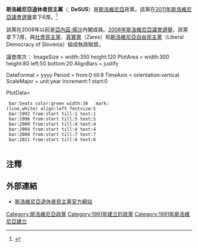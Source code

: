 {{Infobox political party
|country=Slovenia
|name_english = Democratic Party of Pensioners of Slovenia
|name_native = Demokratična stranka upokojencev Slovenije
|colorcode = #92D303
|party_logo =
|leader = {{link-en|卡爾·艾爾亞維奇|Karl Erjavec}}
|foundation = 1991
|headquarters = [[盧布爾雅那|盧布爾雅那]]
|ideology = [[單一議題政治|單一議題政治]]<br>[[中間派|中間派]]<br>[[社會正義|社會正義]]
| seats1_title = [[斯洛維尼亞國民議會|國民議會]]
| seats1 = {{Infobox political party/seats|6|90|hex=#92D303}}
|international = 無
|european = 無
|europarl = 無
|colours = 綠色、藍色
|website = http://www.desus.si
}}
'''斯洛維尼亞退休者民主黨'''（{{lang-sl|'''Demokratična stranka upokojencev Slovenije'''}}, '''DeSUS'''）是[[斯洛維尼亞|斯洛維尼亞]]政黨。該黨在[[2011年斯洛維尼亞議會選舉|2011年斯洛維尼亞議會選舉]]拿下6席。<ref name="DVK">{{cite web |url=http://volitve.gov.si/dz2011/en/index.html |title=Republic of Slovenia Early Elections for Deputies to the National Assembly 2011 |publisher=National Electoral Commission |accessdate=16 December 2011 |archiveurl=https://archive.is/20120801150748/http://volitve.gov.si/dz2011/en/index.html |archivedate=2012-08-01 }}</ref>

該黨在2008年以前是[[亞內茲·揚沙|亞內茲·揚沙]]內閣成員。[[2008年斯洛維尼亞議會選舉|2008年斯洛維尼亞議會選舉]]，該黨拿下7席，與[[社會民主黨_(斯洛維尼亞)|社會民主黨]]、[[真實黨|真實黨]]（Zares）和[[斯洛維尼亞自由民主黨|斯洛維尼亞自由民主黨]]（Liberal Democracy of Slovenia）組成執政聯盟。

議會席次：
<timeline>
ImageSize  = width:350 height:120
PlotArea   = width:300 height:80 left:50 bottom:20
AlignBars  = justify

DateFormat = yyyy
Period     = from:0 till:9
TimeAxis   = orientation:vertical
ScaleMajor = unit:year increment:1 start:0

PlotData=
  bar:Seats color:green width:30   mark:(line,white) align:left fontsize:S
  bar:1992 from:start till:1 text:1
  bar:1996 from:start till:5 text:5
  bar:2000 from:start till:4 text:4
  bar:2004 from:start till:4 text:4
  bar:2008 from:start till:7 text:7
  bar:2011 from:start till:6 text:6
  </timeline>

==注釋==
{{reflist}}

==外部連結==
*[http://www.desus.si/ 斯洛維尼亞退休者民主黨官方網站] {{Wayback|url=http://www.desus.si/ |date=20210214230316 }}

{{斯洛文尼亚政党}}

[[Category:斯洛維尼亞政黨|Category:斯洛維尼亞政黨]]
[[Category:1991年建立的政黨|Category:1991年建立的政黨]]
[[Category:1991年斯洛維尼亞建立|Category:1991年斯洛維尼亞建立]]